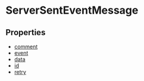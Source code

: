 
# ServerSentEventMessage

## Properties

- [comment](../../ServerSentEventMessage/properties/js_sdk.admin.ServerSentEventMessage.comment/page.mdx)
- [event](../../ServerSentEventMessage/properties/js_sdk.admin.ServerSentEventMessage.event/page.mdx)
- [data](../../ServerSentEventMessage/properties/js_sdk.admin.ServerSentEventMessage.data/page.mdx)
- [id](../../ServerSentEventMessage/properties/js_sdk.admin.ServerSentEventMessage.id/page.mdx)
- [retry](../../ServerSentEventMessage/properties/js_sdk.admin.ServerSentEventMessage.retry/page.mdx)
